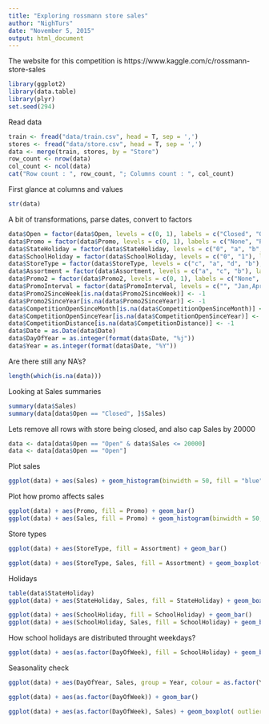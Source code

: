 ```yaml
---
title: "Exploring rossmann store sales"
author: "NighTurs"
date: "November 5, 2015"
output: html_document
---
```


The website for this competition is https://www.kaggle.com/c/rossmann-store-sales

```r
library(ggplot2)
library(data.table)
library(plyr)
set.seed(294)
```

Read data

```r
train <- fread("data/train.csv", head = T, sep = ',')
stores <- fread("data/store.csv", head = T, sep = ',')
data <- merge(train, stores, by = "Store")
row_count <- nrow(data)
col_count <- ncol(data)
cat("Row count : ", row_count, "; Columns count : ", col_count)
```

First glance at columns and values

```r
str(data)
```

A bit of transformations, parse dates, convert to factors
```r
data$Open = factor(data$Open, levels = c(0, 1), labels = c("Closed", "Open"))
data$Promo = factor(data$Promo, levels = c(0, 1), labels = c("None", "Promo"))
data$StateHoliday = factor(data$StateHoliday, levels = c("0", "a", "b", "c"), labels = c("None", "Public", "Easter", "Christmas"))
data$SchoolHoliday = factor(data$SchoolHoliday, levels = c("0", "1"), labels = c("None", "Holiday"))
data$StoreType = factor(data$StoreType, levels = c("c", "a", "d", "b"), labels = c("C", "A", "D", "B"))
data$Assortment = factor(data$Assortment, levels = c("a", "c", "b"), labels = c("Basic", "Extended", "Extra"))
data$Promo2 = factor(data$Promo2, levels = c(0, 1), labels = c("None", "Promo"))
data$PromoInterval = factor(data$PromoInterval, levels = c("", "Jan,Apr,Jul,Oct", "Feb,May,Aug,Nov", "Mar,Jun,Sept,Dec"), labels = c("None", "Jan,Apr,Jul,Oct", "Feb,May,Aug,Nov", "Mar,Jun,Sept,Dec"))
data$Promo2SinceWeek[is.na(data$Promo2SinceWeek)] <- -1
data$Promo2SinceYear[is.na(data$Promo2SinceYear)] <- -1
data$CompetitionOpenSinceMonth[is.na(data$CompetitionOpenSinceMonth)] <- -1
data$CompetitionOpenSinceYear[is.na(data$CompetitionOpenSinceYear)] <- -1
data$CompetitionDistance[is.na(data$CompetitionDistance)] <- -1
data$Date = as.Date(data$Date)
data$DayOfYear = as.integer(format(data$Date, "%j"))
data$Year = as.integer(format(data$Date, "%Y"))
```

Are there still any NA's?
```r
length(which(is.na(data)))
```

Looking at Sales summaries
```r
summary(data$Sales)
summary(data[data$Open == "Closed", ]$Sales)
```

Lets remove all rows with store being closed, and also cap Sales by 20000
```r
data <- data[data$Open == "Open" & data$Sales <= 20000]
data <- data[data$Open == "Open"]
```

Plot sales
```r
ggplot(data) + aes(Sales) + geom_histogram(binwidth = 50, fill = "blue", alpha = 0.5)
```

Plot how promo affects sales
```r
ggplot(data) + aes(Promo, fill = Promo) + geom_bar()
ggplot(data) + aes(Sales, fill = Promo) + geom_histogram(binwidth = 50, position = "identity", alpha = 0.5)
```

Store types 
```r
ggplot(data) + aes(StoreType, fill = Assortment) + geom_bar()

ggplot(data) + aes(StoreType, Sales, fill = Assortment) + geom_boxplot(outlier.size = 1, outlier.colour = "blue")
```

Holidays
```r
table(data$StateHoliday)
ggplot(data) + aes(StateHoliday, Sales, fill = StateHoliday) + geom_boxplot(outlier.size = 1, outlier.colour = "blue")

ggplot(data) + aes(SchoolHoliday, fill = SchoolHoliday) + geom_bar()
ggplot(data) + aes(SchoolHoliday, Sales, fill = SchoolHoliday) + geom_boxplot( outlier.size = 1, outlier.colour = "blue")
```

How school holidays are distributed throught weekdays?
```r
ggplot(data) + aes(as.factor(DayOfWeek), fill = SchoolHoliday) + geom_bar()
```

Seasonality check
```r
ggplot(data) + aes(DayOfYear, Sales, group = Year, colour = as.factor(Year)) + stat_summary(fun.y = median, geom = "line")

ggplot(data) + aes(as.factor(DayOfWeek)) + geom_bar()

ggplot(data) + aes(as.factor(DayOfWeek), Sales) + geom_boxplot( outlier.size = 1, outlier.colour = "blue")

```
